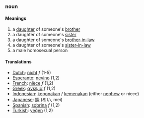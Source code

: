 ===noun===
====Meanings====
#a [[daughter]] of someone's [[brother]]
#a daughter of someone's [[sister]]
#a daughter of someone's [[brother-in-law]]
#a daughter of someone's [[sister-in-law]]
#a male homosexual person

====Translations====
*[[Dutch]]: [[nicht]] ''f'' (1-5)
*[[Esperanto]]: [[nevino]] (1,2)
*[[French]]: [[nièce]] ''f'' (1,2)
*[[Greek]]: [[ανεψιά]] ''f'' (1,2)
*[[Indonesian]]: [[keponakan]] / [[kemenakan]] (either [[nephew]] or niece)
*[[Japanese]]: [[姪]] (めい, mei)
*[[Spanish]]: [[sobrina]] ''f'' (1,2)
*[[Turkish]]: [[yeğen]] (1,2)